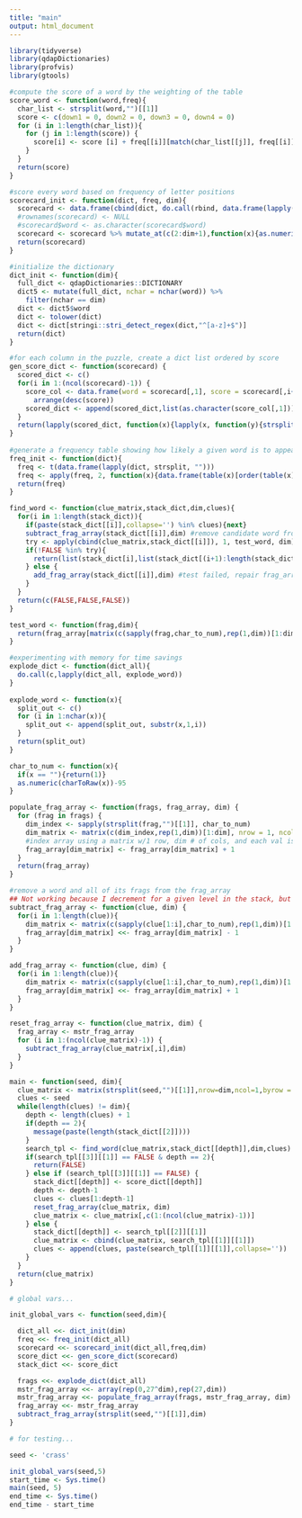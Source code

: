 ```yaml
---
title: "main"
output: html_document
---
```

```r
library(tidyverse)
library(qdapDictionaries)
library(profvis)
library(gtools)
```

```r
#compute the score of a word by the weighting of the table
score_word <- function(word,freq){
  char_list <- strsplit(word,"")[[1]]
  score <- c(down1 = 0, down2 = 0, down3 = 0, down4 = 0)
  for (i in 1:length(char_list)){
    for (j in 1:length(score)) {
      score[i] <- score [i] + freq[[i]][match(char_list[[j]], freq[[i]]$x),2]
    }
  }
  return(score)
}

#score every word based on frequency of letter positions
scorecard_init <- function(dict, freq, dim){
  scorecard <- data.frame(cbind(dict, do.call(rbind, data.frame(lapply(dict, score_word, freq)))))
  #rownames(scorecard) <- NULL
  #scorecard$word <- as.character(scorecard$word)
  scorecard <- scorecard %>% mutate_at(c(2:dim+1),function(x){as.numeric(as.character(x))})
  return(scorecard)
}

#initialize the dictionary
dict_init <- function(dim){
  full_dict <- qdapDictionaries::DICTIONARY
  dict5 <- mutate(full_dict, nchar = nchar(word)) %>% 
    filter(nchar == dim)
  dict <- dict5$word
  dict <- tolower(dict)
  dict <- dict[stringi::stri_detect_regex(dict,"^[a-z]+$")]
  return(dict)
}

#for each column in the puzzle, create a dict list ordered by score
gen_score_dict <- function(scorecard) {
  scored_dict <- c()
  for(i in 1:(ncol(scorecard)-1)) {
    score_col <- data.frame(word = scorecard[,1], score = scorecard[,i+1]) %>% 
      arrange(desc(score))
    scored_dict <- append(scored_dict,list(as.character(score_col[,1])))
  }
  return(lapply(scored_dict, function(x){lapply(x, function(y){strsplit(y,"")[[1]]})}))
}
 
#generate a frequency table showing how likely a given word is to appear in a square
freq_init <- function(dict){
  freq <- t(data.frame(lapply(dict, strsplit, "")))
  freq <- apply(freq, 2, function(x){data.frame(table(x)[order(table(x), decreasing = TRUE)])})
  return(freq)
}
```


```r
find_word <- function(clue_matrix,stack_dict,dim,clues){
  for(i in 1:length(stack_dict)){
    if(paste(stack_dict[[i]],collapse='') %in% clues){next}
    subtract_frag_array(stack_dict[[i]],dim) #remove candidate word from frag_array
    try <- apply(cbind(clue_matrix,stack_dict[[i]]), 1, test_word, dim)
    if(!FALSE %in% try){
      return(list(stack_dict[i],list(stack_dict[(i+1):length(stack_dict)]),TRUE))
    } else {
      add_frag_array(stack_dict[[i]],dim) #test failed, repair frag_array
    }
  }
  return(c(FALSE,FALSE,FALSE))
}

test_word <- function(frag,dim){
  return(frag_array[matrix(c(sapply(frag,char_to_num),rep(1,dim))[1:dim], nrow = 1, ncol = dim)] > 0)
}
```

```r
#experimenting with memory for time savings
explode_dict <- function(dict_all){
  do.call(c,lapply(dict_all, explode_word))
}
                   
explode_word <- function(x){
  split_out <- c()
  for (i in 1:nchar(x)){
    split_out <- append(split_out, substr(x,1,i))
  }
  return(split_out)
}

char_to_num <- function(x){
  if(x == ""){return(1)}
  as.numeric(charToRaw(x))-95
}

populate_frag_array <- function(frags, frag_array, dim) {
  for (frag in frags) {
    dim_index <- sapply(strsplit(frag,"")[[1]], char_to_num)
    dim_matrix <- matrix(c(dim_index,rep(1,dim))[1:dim], nrow = 1, ncol = dim)
    #index array using a matrix w/1 row, dim # of cols, and each val is an index in the dimension
    frag_array[dim_matrix] <- frag_array[dim_matrix] + 1
  }
  return(frag_array)
}

#remove a word and all of its frags from the frag_array
## Not working because I decrement for a given level in the stack, but when all of those words are returned as viable on the next level, not all are restored.
subtract_frag_array <- function(clue, dim) {
  for(i in 1:length(clue)){
    dim_matrix <- matrix(c(sapply(clue[1:i],char_to_num),rep(1,dim))[1:dim], nrow = 1, ncol = dim)
    frag_array[dim_matrix] <<- frag_array[dim_matrix] - 1
  }
}

add_frag_array <- function(clue, dim) {
  for(i in 1:length(clue)){
    dim_matrix <- matrix(c(sapply(clue[1:i],char_to_num),rep(1,dim))[1:dim], nrow = 1, ncol = dim)
    frag_array[dim_matrix] <<- frag_array[dim_matrix] + 1
  }
}

reset_frag_array <- function(clue_matrix, dim) {
  frag_array <- mstr_frag_array
  for (i in 1:(ncol(clue_matrix)-1)) {
    subtract_frag_array(clue_matrix[,i],dim)
  }
}
```

```r
main <- function(seed, dim){
  clue_matrix <- matrix(strsplit(seed,"")[[1]],nrow=dim,ncol=1,byrow = FALSE)
  clues <- seed
  while(length(clues) != dim){
    depth <- length(clues) + 1
    if(depth == 2){
      message(paste(length(stack_dict[[2]])))
    }
    search_tpl <- find_word(clue_matrix,stack_dict[[depth]],dim,clues)
    if(search_tpl[[3]][[1]] == FALSE & depth == 2){
      return(FALSE)
    } else if (search_tpl[[3]][[1]] == FALSE) {
      stack_dict[[depth]] <- score_dict[[depth]]
      depth <- depth-1
      clues <- clues[1:depth-1]
      reset_frag_array(clue_matrix, dim)
      clue_matrix <- clue_matrix[,c(1:(ncol(clue_matrix)-1))]
    } else {
      stack_dict[[depth]] <- search_tpl[[2]][[1]]
      clue_matrix <- cbind(clue_matrix, search_tpl[[1]][[1]])
      clues <- append(clues, paste(search_tpl[[1]][[1]],collapse=''))
    }
  }
  return(clue_matrix)
}
```

```r
# global vars...

init_global_vars <- function(seed,dim){

  dict_all <<- dict_init(dim)
  freq <<- freq_init(dict_all)
  scorecard <<- scorecard_init(dict_all,freq,dim)
  score_dict <<- gen_score_dict(scorecard)
  stack_dict <<- score_dict

  frags <<- explode_dict(dict_all)
  mstr_frag_array <<- array(rep(0,27^dim),rep(27,dim))
  mstr_frag_array <<- populate_frag_array(frags, mstr_frag_array, dim)
  frag_array <<- mstr_frag_array
  subtract_frag_array(strsplit(seed,"")[[1]],dim)
}

# for testing...

seed <- 'crass'

init_global_vars(seed,5)
start_time <- Sys.time()
main(seed, 5)
end_time <- Sys.time()
end_time - start_time
```




